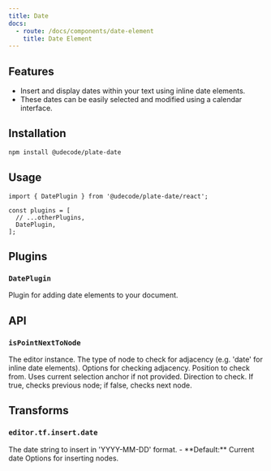 ```yaml
---
title: Date
docs:
  - route: /docs/components/date-element
    title: Date Element
---
```


<ComponentPreview name="date-demo" />

<PackageInfo>

## Features

- Insert and display dates within your text using inline date elements.
- These dates can be easily selected and modified using a calendar interface.

</PackageInfo>

## Installation

```bash
npm install @udecode/plate-date
```

## Usage

```tsx
import { DatePlugin } from '@udecode/plate-date/react';

const plugins = [
  // ...otherPlugins,
  DatePlugin,
];
```

## Plugins

### `DatePlugin`

<API name="DatePlugin">
Plugin for adding date elements to your document.
</API>

## API

### `isPointNextToNode`

<API name="isPointNextToNode">
<APIParameters>
  <APIItem name="editor" type="PlateEditor">
    The editor instance.
  </APIItem>
  <APIItem name="nodeType" type="string">
    The type of node to check for adjacency (e.g. 'date' for inline date elements).
  </APIItem>
  <APIItem name="options" type="object">
    Options for checking adjacency.
  </APIItem>
</APIParameters>

<APIOptions type="object">
  <APIItem name="at" type="Point" optional>
    Position to check from. Uses current selection anchor if not provided.
  </APIItem>
  <APIItem name="reverse" type="boolean">
    Direction to check. If true, checks previous node; if false, checks next node.
  </APIItem>
</APIOptions>
</API>

## Transforms

### `editor.tf.insert.date`

<API name="insert.date">
<APIParameters>
  <APIItem name="date" type="string" optional>
    The date string to insert in 'YYYY-MM-DD' format.
    - **Default:** Current date
  </APIItem>
  <APIItem name="options" type="InsertNodesOptions" optional>
    Options for inserting nodes.
  </APIItem>
</APIParameters>
</API>
